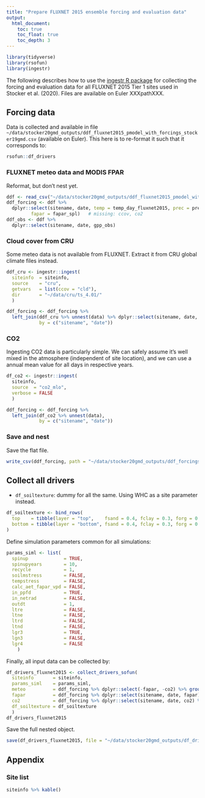 ```yaml
---
title: "Prepare FLUXNET 2015 ensemble forcing and evaluation data"
output:
  html_document:
    toc: true
    toc_float: true
    toc_depth: 3
---
```


```r
library(tidyverse)
library(rsofun)
library(ingestr)
```

The following describes how to use the [ingestr R package ](https://stineb.github.io/ingestr/) for collecting the forcing and evaluation data for all FLUXNET 2015 Tier 1 sites used in Stocker et al. (2020). Files are available on Euler XXXpathXXX.

## Forcing data

Data is collected and available in file `~/data/stocker20gmd_outputs/ddf_fluxnet2015_pmodel_with_forcings_stocker19gmd.csv` (available on Euler). This here is to re-format it such that it corresponds to:
```r
rsofun::df_drivers
```

### FLUXNET meteo data and MODIS FPAR

Reformat, but don't nest yet.
```r
ddf <- read_csv("~/data/stocker20gmd_outputs/ddf_fluxnet2015_pmodel_with_forcings_stocker19gmd.csv")
ddf_forcing <- ddf %>%
  dplyr::select(sitename, date, temp = temp_day_fluxnet2015, prec = prec_fluxnet2015, vpd = vpd_day_fluxnet2015, ppfd = ppfd_fluxnet2015, patm = patm_fluxnet2015,
         fapar = fapar_spl)   # missing: ccov, co2
ddf_obs <- ddf %>% 
  dplyr::select(sitename, date, gpp_obs)
```


### Cloud cover from CRU

Some meteo data is not available from FLUXNET. Extract it from CRU global climate files instead.
```r
ddf_cru <- ingestr::ingest(
  siteinfo  = siteinfo,
  source    = "cru",
  getvars   = list(ccov = "cld"),
  dir       = "~/data/cru/ts_4.01/"
  )
```

```r
ddf_forcing <- ddf_forcing %>% 
  left_join(ddf_cru %>% unnest(data) %>% dplyr::select(sitename, date, ccov),
            by = c("sitename", "date"))
```

### CO2

Ingesting CO2 data is particularly simple. We can safely assume it's well mixed in the atmosphere (independent of site location), and we can use a annual mean value for all days in respective years.  
```r
df_co2 <- ingestr::ingest(
  siteinfo,
  source  = "co2_mlo",
  verbose = FALSE
  )

ddf_forcing <- ddf_forcing %>% 
  left_join(df_co2 %>% unnest(data),
            by = c("sitename", "date"))
```

### Save and nest

Save the flat file.
```r
write_csv(ddf_forcing, path = "~/data/stocker20gmd_outputs/ddf_forcings_stocker19gmd.csv")
```

## Collect all drivers

- `df_soiltexture`: dummy for all the same. Using WHC as a site parameter instead.
```r
df_soiltexture <- bind_rows(
  top    = tibble(layer = "top",    fsand = 0.4, fclay = 0.3, forg = 0.1, fgravel = 0.1),
  bottom = tibble(layer = "bottom", fsand = 0.4, fclay = 0.3, forg = 0.1, fgravel = 0.1)
)
```

Define simulation parameters common for all simulations:
```r
params_siml <- list(
  spinup             = TRUE,
  spinupyears        = 10,
  recycle            = 1,
  soilmstress        = FALSE,
  tempstress         = FALSE,
  calc_aet_fapar_vpd = FALSE,
  in_ppfd            = TRUE,
  in_netrad          = FALSE,
  outdt              = 1,
  ltre               = FALSE,
  ltne               = FALSE,
  ltrd               = FALSE,
  ltnd               = FALSE,
  lgr3               = TRUE,
  lgn3               = FALSE,
  lgr4               = FALSE
	)
```

Finally, all input data can be collected by:
```r
df_drivers_fluxnet2015 <- collect_drivers_sofun( 
  siteinfo       = siteinfo,
  params_siml    = params_siml,
  meteo          = ddf_forcing %>% dplyr::select(-fapar, -co2) %>% group_by(sitename) %>% nest(), 
  fapar          = ddf_forcing %>% dplyr::select(sitename, date, fapar) %>% group_by(sitename) %>% nest(),
  co2            = ddf_forcing %>% dplyr::select(sitename, date, co2) %>% group_by(sitename) %>% nest(),
  df_soiltexture = df_soiltexture
  )
df_drivers_fluxnet2015
```

Save the full nested object.
```r
save(df_drivers_fluxnet2015, file = "~/data/stocker20gmd_outputs/df_drivers_fluxnet2015.Rdata")
```


## Appendix

### Site list

```r
siteinfo %>% kable()
```